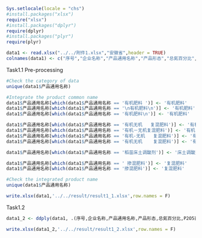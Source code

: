 ```r
Sys.setlocale(locale = "chs")
#install.packages("xlsx")
require("xlsx")
#install.packages("dplyr")
require(dplyr)
#install.packages("plyr")
require(plyr)
```

```r
data1 <- read.xlsx("../../附件1.xlsx","安徽省",header = TRUE)
colnames(data1) <- c("序号","企业名称","产品通用名称","产品形态","总氮百分比","P2O5百分比","K2O百分比","含氯情况","有机质百分比","正式登记证号","发证日期","有效期")
```

Task1.1 Pre-processing
```r
#Check the category of data
unique(data1$产品通用名称)

#Integrate the product common name
data1$产品通用名称[which(data1$产品通用名称 == '有机肥料 ')] <- '有机肥料'
data1$产品通用名称[which(data1$产品通用名称 == '\n有机肥料\n')] <- '有机肥料'
data1$产品通用名称[which(data1$产品通用名称 == '有机肥料\n')] <- '有机肥料'

data1$产品通用名称[which(data1$产品通用名称 == '有机无机   复混肥料')] <- '有机-无机复混肥料'
data1$产品通用名称[which(data1$产品通用名称 == '有机－无机复混肥料')] <- '有机-无机复混肥料'
data1$产品通用名称[which(data1$产品通用名称 == '有机-无机   复混肥料')] <- '有机-无机复混肥料'
data1$产品通用名称[which(data1$产品通用名称 == '有机无机    复混肥料')] <- '有机-无机复混肥料'

data1$产品通用名称[which(data1$产品通用名称 == '稻苗床土调酸剂')] <- '床土调酸剂'

data1$产品通用名称[which(data1$产品通用名称 == ' 掺混肥料')] <- '复混肥料'
data1$产品通用名称[which(data1$产品通用名称 == '掺混肥料')] <- '复混肥料'

#Check the integrated product name
unique(data1$产品通用名称)

write.xlsx(data1,'../../result/result1_1.xlsx',row.names = F)
```

Task1.2
```r

data1_2 <- ddply(data1, .(序号,企业名称,产品通用名称,产品形态,总氮百分比,P2O5百分比,K2O百分比,含氯情况,有机质百分比,正式登记证号,发证日期,有效期), summarise, 总无机养分百分比=format(round(sum(总氮百分比,P2O5百分比,K2O百分比),digit=3),nsmall=3))

write.xlsx(data1_2,'../../result/result1_2.xlsx',row.names = F)
```

